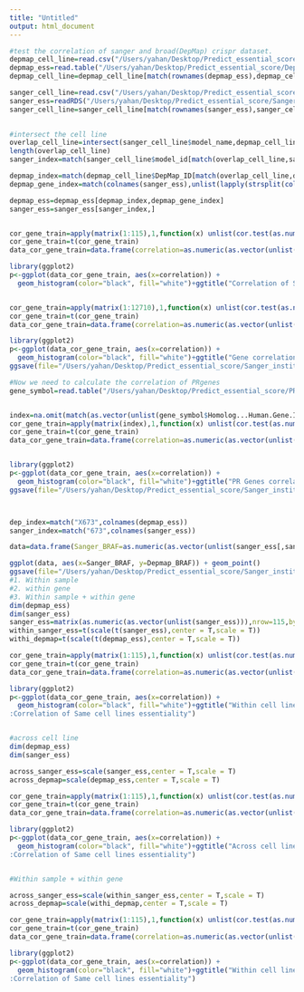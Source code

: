 ```yaml
---
title: "Untitled"
output: html_document
---
```


```r
#test the correlation of sanger and broad(DepMap) crispr dataset.
depmap_cell_line=read.csv("/Users/yahan/Desktop/Predict_essential_score/last_time_updata_depmap_data/DepMap-2018q4-celllines_description.csv",header = T)
depmap_ess=read.table("/Users/yahan/Desktop/Predict_essential_score/DepMap_exp_ess_remove_pan_add_drugcancer/DepMap_crispr_raw_data.txt",header=T,sep="\t")
depmap_cell_line=depmap_cell_line[match(rownames(depmap_ess),depmap_cell_line$DepMap_ID),]

sanger_cell_line=read.csv("/Users/yahan/Desktop/Predict_essential_score/Sanger_institute_data_Valid/model_list_latest.csv",header = T)
sanger_ess=readRDS("/Users/yahan/Desktop/Predict_essential_score/Sanger_institute_data_Valid/Sanger_13184gene_test_linear_model_performance/process_crispr_test_linear_model.rds")
sanger_cell_line=sanger_cell_line[match(rownames(sanger_ess),sanger_cell_line$model_id),]
  

#intersect the cell line
overlap_cell_line=intersect(sanger_cell_line$model_name,depmap_cell_line$Aliases)
length(overlap_cell_line)
sanger_index=match(sanger_cell_line$model_id[match(overlap_cell_line,sanger_cell_line$model_name)],rownames(sanger_ess))

depmap_index=match(depmap_cell_line$DepMap_ID[match(overlap_cell_line,depmap_cell_line$Aliases)],rownames(depmap_ess))
depmap_gene_index=match(colnames(sanger_ess),unlist(lapply(strsplit(colnames(depmap_ess),"X"),function(x) x[2])))

depmap_ess=depmap_ess[depmap_index,depmap_gene_index]
sanger_ess=sanger_ess[sanger_index,]


cor_gene_train=apply(matrix(1:115),1,function(x) unlist(cor.test(as.numeric(as.vector(unlist(depmap_ess[x,]))),as.numeric(as.vector(unlist(sanger_ess[x,])))))[c(3,4)])
cor_gene_train=t(cor_gene_train)
data_cor_gene_train=data.frame(correlation=as.numeric(as.vector(unlist(cor_gene_train[,2]))))

library(ggplot2)
p<-ggplot(data_cor_gene_train, aes(x=correlation)) + 
  geom_histogram(color="black", fill="white")+ggtitle("Correlation of Same cell lines essentiality in the Sanger and DepMap dataset")


cor_gene_train=apply(matrix(1:12710),1,function(x) unlist(cor.test(as.numeric(as.vector(unlist(depmap_ess[,x]))),as.numeric(as.vector(unlist(sanger_ess[,x])))))[c(3,4)])
cor_gene_train=t(cor_gene_train)
data_cor_gene_train=data.frame(correlation=as.numeric(as.vector(unlist(cor_gene_train[,2]))))

library(ggplot2)
p<-ggplot(data_cor_gene_train, aes(x=correlation)) + 
  geom_histogram(color="black", fill="white")+ggtitle("Gene correlation of Same cell lines essentiality in the Sanger and DepMap dataset")
ggsave(file="/Users/yahan/Desktop/Predict_essential_score/Sanger_institute_data_Valid/Test_correlation_same_cell_line/Gene_correlation_in_same_cell_line_DepMap_Sanger.pdf")

#Now we need to calculate the correlation of PRgenes
gene_symbol=read.table("/Users/yahan/Desktop/Predict_essential_score/PR_Gene_ten_feature_SVM/SVM_Model_in_DepMap_data/RP_genes_bioDBnet_symbol_to_id_manually_add.txt",header = T,sep="\t")


index=na.omit(match(as.vector(unlist(gene_symbol$Homolog...Human.Gene.ID)),colnames(sanger_ess)))
cor_gene_train=apply(matrix(index),1,function(x) unlist(cor.test(as.numeric(as.vector(unlist(depmap_ess[,x]))),as.numeric(as.vector(unlist(sanger_ess[,x])))))[c(3,4)])
cor_gene_train=t(cor_gene_train)
data_cor_gene_train=data.frame(correlation=as.numeric(as.vector(unlist(cor_gene_train[,2]))))


library(ggplot2)
p<-ggplot(data_cor_gene_train, aes(x=correlation)) + 
  geom_histogram(color="black", fill="white")+ggtitle("PR Genes correlation in Same cell lines of the Sanger and DepMap dataset")
ggsave(file="/Users/yahan/Desktop/Predict_essential_score/Sanger_institute_data_Valid/Test_correlation_same_cell_line/PRgene_correlation_in_same_cell_line_DepMap_Sanger.pdf")



dep_index=match("X673",colnames(depmap_ess))
sanger_index=match("673",colnames(sanger_ess))

data=data.frame(Sanger_BRAF=as.numeric(as.vector(unlist(sanger_ess[,sanger_index]))),Depmap_BRAF=as.numeric(as.vector(unlist(depmap_ess[,dep_index]))))

ggplot(data, aes(x=Sanger_BRAF, y=Depmap_BRAF)) + geom_point()
ggsave(file="/Users/yahan/Desktop/Predict_essential_score/Sanger_institute_data_Valid/Test_correlation_same_cell_line/BRAF_in_same_cell_line_DepMap_Sanger.pdf")
#1. Within sample
#2. within gene
#3. Within sample + within gene
dim(depmap_ess)
dim(sanger_ess)
sanger_ess=matrix(as.numeric(as.vector(unlist(sanger_ess))),nrow=115,byrow = F)
within_sanger_ess=t(scale(t(sanger_ess),center = T,scale = T))
withi_depmap=t(scale(t(depmap_ess),center = T,scale = T))

cor_gene_train=apply(matrix(1:115),1,function(x) unlist(cor.test(as.numeric(as.vector(unlist(withi_depmap[x,]))),as.numeric(as.vector(unlist(within_sanger_ess[x,])))))[c(3,4)])
cor_gene_train=t(cor_gene_train)
data_cor_gene_train=data.frame(correlation=as.numeric(as.vector(unlist(cor_gene_train[,2]))))

library(ggplot2)
p<-ggplot(data_cor_gene_train, aes(x=correlation)) + 
  geom_histogram(color="black", fill="white")+ggtitle("Within cell line normalizedSanger and DepMap dataset
:Correlation of Same cell lines essentiality")


#across cell line
dim(depmap_ess)
dim(sanger_ess)

across_sanger_ess=scale(sanger_ess,center = T,scale = T)
across_depmap=scale(depmap_ess,center = T,scale = T)

cor_gene_train=apply(matrix(1:115),1,function(x) unlist(cor.test(as.numeric(as.vector(unlist(across_depmap[x,]))),as.numeric(as.vector(unlist(across_sanger_ess[x,])))))[c(3,4)])
cor_gene_train=t(cor_gene_train)
data_cor_gene_train=data.frame(correlation=as.numeric(as.vector(unlist(cor_gene_train[,2]))))

library(ggplot2)
p<-ggplot(data_cor_gene_train, aes(x=correlation)) + 
  geom_histogram(color="black", fill="white")+ggtitle("Across cell line normalized Sanger and DepMap dataset
:Correlation of Same cell lines essentiality")


#Within sample + within gene

across_sanger_ess=scale(within_sanger_ess,center = T,scale = T)
across_depmap=scale(withi_depmap,center = T,scale = T)

cor_gene_train=apply(matrix(1:115),1,function(x) unlist(cor.test(as.numeric(as.vector(unlist(across_depmap[x,]))),as.numeric(as.vector(unlist(across_sanger_ess[x,])))))[c(3,4)])
cor_gene_train=t(cor_gene_train)
data_cor_gene_train=data.frame(correlation=as.numeric(as.vector(unlist(cor_gene_train[,2]))))

library(ggplot2)
p<-ggplot(data_cor_gene_train, aes(x=correlation)) + 
  geom_histogram(color="black", fill="white")+ggtitle("Within cell line+ Across cell line normalized Sanger and DepMap dataset
:Correlation of Same cell lines essentiality")
```

